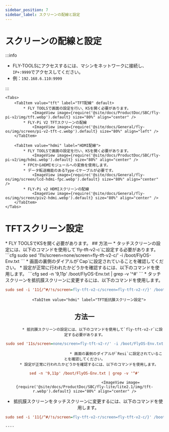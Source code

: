 ```yaml
---
sidebar_position: 7
sidebar_label: スクリーンの配線と設定
---
```





# スクリーンの配線と設定

:::info

* FLY-TOOLSにアクセスするには、マシンをネットワークに接続し、`IP+:9999`でアクセスしてください。
* 例：`192.168.6.110:9999`

:::

    <Tabs>
        <TabItem value="tft" label="TFT配線" default>
            * FLY TOOLSで画面の設定を行い、KSを開く必要があります。
                <ImageView image={require('@site/docs/ProductDoc/SBC/fly-pi-v2/img/tft.webp').default} size="80%" align="center" />
            * FLY-Pi V2 TFTスクリーンの配線
                <ImageView image={require('@site/docs/General/fly-os/img/screen/pi-v2-tft-c.webp').default} size="80%" align="left" />
        </TabItem>

        <TabItem value="hdmi" label="HDMI配線">
            * FLY TOOLSで画面の設定を行い、KSを開く必要があります。
                <ImageView image={require('@site/docs/ProductDoc/SBC/fly-pi-v2/img/hdmi.webp').default} size="80%" align="center" />               
            * FPCからHDMIモジュールへの変換を使用します。
            * データ転送機能のあるType-Cケーブルが必要です。
                <ImageView image={require('@site/docs/General/fly-os/img/screen/lcd-hdmi-fpc.webp').default} size="80%" align="center" />
            * FLY-Pi v2 HDMIスクリーンの配線
                <ImageView image={require('@site/docs/General/fly-os/img/screen/piv2-hdmi.webp').default} size="80%" align="center" />
        </TabItem>
    </Tabs>

# TFTスクリーン設定

<Tabs>
    <TabItem value="tft" label="TFTスクリーン" default>
        * FLY TOOLSでKSを開く必要があります。
            <ImageView image={require('@site/docs/ProductDoc/SBC/fly-lite/lite2.1/img/ks.webp').default} size="80%" align="center" />
        <Tabs>
    <TabItem value="tft" label="TFTタッチスクリーン設定" default>
## 方法一    
         * タッチスクリーンの設定には、以下のコマンドを使用して`fly-tft-v2-c`に設定する必要があります。
```cfg
sudo sed '11s/screen=none/screen=fly-tft-v2-c/' -i /boot/FlyOS-Env.txt
```
         * 画面の裏側のダイアルが`Cap`に設定されていることを確認してください。
    * 設定が正常に行われたかどうかを確認するには、以下のコマンドを使用します。
```cfg
sed -n '9,11p' /boot/FlyOS-Env.txt | grep -v '^#'
```
        <ImageView image={require('@site/docs/ProductDoc/SBC/fly-lite/lite2.1/img/tft-c.webp').default} size="80%" align="center" />
 * タッチスクリーンを抵抗膜スクリーンに変更するには、以下のコマンドを使用します。

```cfg
sudo sed -i '11{/^#/!s/screen=fly-tft-v2-c/screen=fly-tft-v2-r/}' /boot/FlyOS-Env.txt
``` 
</TabItem>

        <TabItem value="hdmi" label="TFT抵抗膜スクリーン設定">
## 方法一        
           * 抵抗膜スクリーンの設定には、以下のコマンドを使用して`fly-tft-v2-r`に設定する必要があります。
```cfg
sudo sed '11s/screen=none/screen=fly-tft-v2-r/' -i /boot/FlyOS-Env.txt
```
                                * 画面の裏側のダイアルが`Resi`に設定されていることを確認してください。
        * 設定が正常に行われたかどうかを確認するには、以下のコマンドを使用します。
```cfg
sed -n '9,11p' /boot/FlyOS-Env.txt | grep -v '^#'
```
                                    <ImageView image={require('@site/docs/ProductDoc/SBC/fly-lite/lite2.1/img/tft-r.webp').default} size="80%" align="center" />
 * 抵抗膜スクリーンをタッチスクリーンに変更するには、以下のコマンドを使用します。

```cfg
sudo sed -i '11{/^#/!s/screen=fly-tft-v2-r/screen=fly-tft-v2-c/}' /boot/FlyOS-Env.txt
```
</TabItem>
</Tabs>    
</TabItem>
</Tabs>

    ----